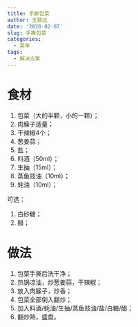 ```yaml
---
title: 手撕包菜
author: 王致远
date: '2020-02-07'
slug: 手撕包菜
categories:
  - 菜单
tags:
  - 解决方案
---
```


# 食材

1. 包菜（大的半颗，小的一颗）；
2. 肉臊子适量；
3. 干辣椒4个；
4. 葱姜蒜；
5. 盐；
6. 料酒（50ml）；
7. 生抽（15ml）；
8. 蒸鱼豉油（10ml）；
9. 蚝油（10ml）；

可选：

1. 白砂糖；
2. 醋；

# 做法

1. 包菜手撕后洗干净；
2. 热锅凉油，炒葱姜蒜，干辣椒；
3. 放入肉臊子，炒香；
4. 包菜全部倒入翻炒；
5. 加入料酒/蚝油/生抽/蒸鱼豉油/盐/白糖/醋；
6. 翻炒熟，盛盘。
